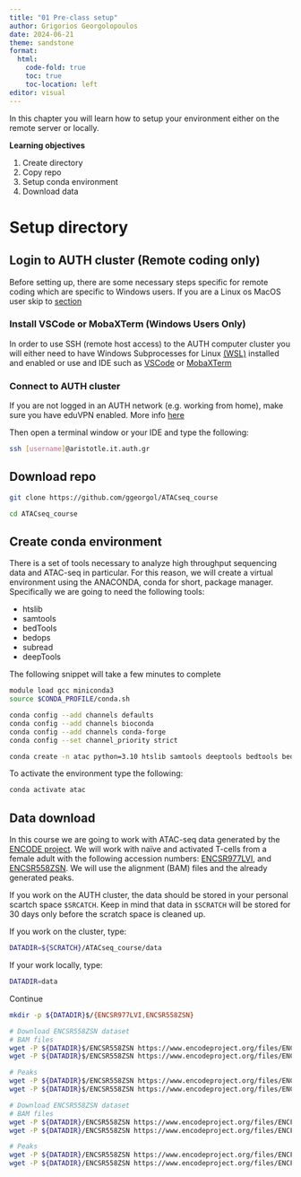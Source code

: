 ```yaml
---
title: "01 Pre-class setup"
author: Grigorios Georgolopoulos
date: 2024-06-21
theme: sandstone
format:
  html:
    code-fold: true
    toc: true
    toc-location: left
editor: visual
---
```


In this chapter you will learn how to setup your environment either on the remote server or locally.

**Learning objectives**

1. Create directory
2. Copy repo
3. Setup conda environment
4. Download data

# Setup directory

## Login to AUTH cluster (Remote coding only)

Before setting up, there are some necessary steps specific for remote coding which are specific to Windows users. If you are a Linux os MacOS user skip to [section](#unix-linuxmacos-users)

### Install VSCode or MobaXTerm (Windows Users Only)

In order to use SSH (remote host access) to the AUTH computer cluster you will either need to have Windows Subprocesses for Linux [(WSL)](https://learn.microsoft.com/en-us/windows/wsl/install) installed and enabled or use and IDE such as [VSCode](https://code.visualstudio.com/) or [MobaXTerm](https://mobaxterm.mobatek.net/)

### Connect to AUTH cluster

If you are not logged in an AUTH network (e.g. working from home), make sure you have eduVPN enabled. More info [here](https://it.auth.gr/manuals/eduvpn/)

Then open a terminal window or your IDE and type the following:

```bash
ssh [username]@aristotle.it.auth.gr
```

## Download repo

```bash
git clone https://github.com/ggeorgol/ATACseq_course

cd ATACseq_course
```

## Create conda environment

There is a set of tools necessary to analyze high throughput sequencing data and ATAC-seq in particular. For this reason, we will create a virtual environment using the ANACONDA, conda for short, package manager. Specifically we are going to need the following tools:

* htslib 
* samtools
* bedTools
* bedops
* subread
* deepTools

The following snippet will take a few minutes to complete

```bash
module load gcc miniconda3
source $CONDA_PROFILE/conda.sh

conda config --add channels defaults
conda config --add channels bioconda
conda config --add channels conda-forge
conda config --set channel_priority strict

conda create -n atac python=3.10 htslib samtools deeptools bedtools bedops subread
```

To activate the environment type the following:

```bash
conda activate atac
```

## Data download

In this course we are going to work with ATAC-seq data generated by the [ENCODE project](https://www.encodeproject.org/matrix/?type=Experiment&control_type!=*&status=released&perturbed=false&assay_title=ATAC-seq). We will work with naïve and activated T-cells from a female adult with the following accession numbers: [ENCSR977LVI](https://www.encodeproject.org/experiments/ENCSR977LVI/), and [ENCSR558ZSN](https://www.encodeproject.org/experiments/ENCSR558ZSN/). We will use the alignment (BAM) files and the already generated peaks.

If you work on the AUTH cluster, the data should be stored in your personal scartch space `$SRCATCH`. Keep in mind that data in `$SCRATCH` will be stored for 30 days only before the scratch space is cleaned up.

If you work on the cluster, type:
```bash
DATADIR=${SCRATCH}/ATACseq_course/data
```

If your work locally, type:
```bash
DATADIR=data
```

Continue
```bash
mkdir -p ${DATADIR}$/{ENCSR977LVI,ENCSR558ZSN}

# Download ENCSR558ZSN dataset
# BAM files
wget -P ${DATADIR}$/ENCSR558ZSN https://www.encodeproject.org/files/ENCFF287DFF/@@download/ENCFF287DFF.bam
wget -P ${DATADIR}$/ENCSR558ZSN https://www.encodeproject.org/files/ENCFF218OSF/@@download/ENCFF218OSF.bam

# Peaks
wget -P ${DATADIR}$/ENCSR558ZSN https://www.encodeproject.org/files/ENCFF002MKC/@@download/ENCFF002MKC.bed.gz
wget -P ${DATADIR}$/ENCSR558ZSN https://www.encodeproject.org/files/ENCFF235RAD/@@download/ENCFF235RAD.bed.gz

# Download ENCSR558ZSN dataset
# BAM files
wget -P ${DATADIR}/ENCSR558ZSN https://www.encodeproject.org/files/ENCFF287DFF/@@download/ENCFF287DFF.bam
wget -P ${DATADIR}/ENCSR558ZSN https://www.encodeproject.org/files/ENCFF218OSF/@@download/ENCFF218OSF.bam

# Peaks
wget -P ${DATADIR}/ENCSR558ZSN https://www.encodeproject.org/files/ENCFF235RAD/@@download/ENCFF235RAD.bed.gz
wget -P ${DATADIR}/ENCSR558ZSN https://www.encodeproject.org/files/ENCFF002MKC/@@download/ENCFF002MKC.bed.gz
```

